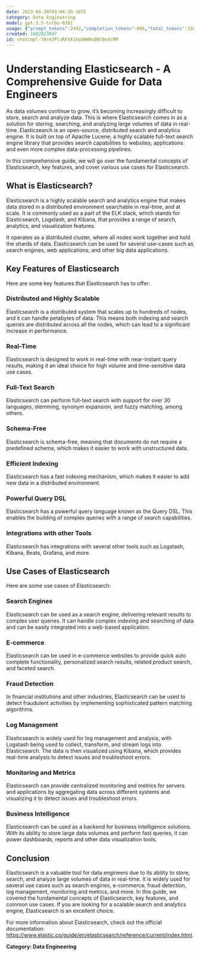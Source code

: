 ```yaml
---
date: 2023-04-30T03:04:30.187Z
category: Data Engineering
model: gpt-3.5-turbo-0301
usage: {"prompt_tokens":2492,"completion_tokens":896,"total_tokens":3388}
created: 1682823847
id: chatcmpl-7Are3PluRFXA1XoOWWWsBNlBn4iMM
---
```


# Understanding Elasticsearch - A Comprehensive Guide for Data Engineers

As data volumes continue to grow, it’s becoming increasingly difficult to store, search and analyze data. This is where Elasticsearch comes in as a solution for storing, searching, and analyzing large volumes of data in real-time. Elasticsearch is an open-source, distributed search and analytics engine. It is built on top of Apache Lucene, a highly scalable full-text search engine library that provides search capabilities to websites, applications and even more complex data-processing pipelines.

In this comprehensive guide, we will go over the fundamental concepts of Elasticsearch, key features, and cover various use cases for Elasticsearch.

## What is Elasticsearch?

Elasticsearch is a highly scalable search and analytics engine that makes data stored in a distributed environment searchable in real-time, and at scale. It is commonly used as a part of the ELK stack, which stands for Elasticsearch, Logstash, and Kibana, that provides a range of search, analytics, and visualization features.

It operates as a distributed cluster, where all nodes work together and hold the shards of data. Elasticsearch can be used for several use-cases such as search engines, web applications, and other big data applications.

## Key Features of Elasticsearch

Here are some key features that Elasticsearch has to offer:

### Distributed and Highly Scalable

Elasticsearch is a distributed system that scales up to hundreds of nodes, and it can handle petabytes of data. This means both indexing and search queries are distributed across all the nodes, which can lead to a significant increase in performance.

### Real-Time

Elasticsearch is designed to work in real-time with near-instant query results, making it an ideal choice for high volume and time-sensitive data use cases.

### Full-Text Search

Elasticsearch can perform full-text search with support for over 30 languages, stemming, synonym expansion, and fuzzy matching, among others.

### Schema-Free

Elasticsearch is schema-free, meaning that documents do not require a predefined schema, which makes it easier to work with unstructured data.

### Efficient Indexing

Elasticsearch has a fast indexing mechanism, which makes it easier to add new data in a distributed environment.

### Powerful Query DSL

Elasticsearch has a powerful query language known as the Query DSL. This enables the building of complex queries with a range of search capabilities.

### Integrations with other Tools

Elasticsearch has integrations with several other tools such as Logstash, Kibana, Beats, Grafana, and more.

## Use Cases of Elasticsearch

Here are some use cases of Elasticsearch:

### Search Engines

Elasticsearch can be used as a search engine, delivering relevant results to complex user queries. It can handle complex indexing and searching of data and can be easily integrated into a web-based application.

### E-commerce

Elasticsearch can be used in e-commerce websites to provide quick auto complete functionality, personalized search results, related product search, and faceted search.

### Fraud Detection

In financial institutions and other industries, Elasticsearch can be used to detect fraudulent activities by implementing sophisticated pattern matching algorithms.

### Log Management

Elasticsearch is widely used for log management and analysis, with Logstash being used to collect, transform, and stream logs into Elasticsearch. The data is then visualized using Kibana, which provides real-time analysis to detect issues and troubleshoot errors.

### Monitoring and Metrics

Elasticsearch can provide centralized monitoring and metrics for servers and applications by aggregating data across different systems and visualizing it to detect issues and troubleshoot errors.

### Business Intelligence

Elasticsearch can be used as a backend for business intelligence solutions. With its ability to store large data volumes and perform fast queries, it can power dashboards, reports and other data visualization tools.

## Conclusion

Elasticsearch is a valuable tool for data engineers due to its ability to store, search, and analyze large volumes of data in real-time. It is widely used for several use cases such as search engines, e-commerce, fraud detection, log management, monitoring and metrics, and more. In this guide, we covered the fundamental concepts of Elasticsearch, key features, and common use cases. If you are looking for a scalable search and analytics engine, Elasticsearch is an excellent choice.

For more information about Elasticsearch, check out the official documentation: https://www.elastic.co/guide/en/elasticsearch/reference/current/index.html.

**Category: Data Engineering**